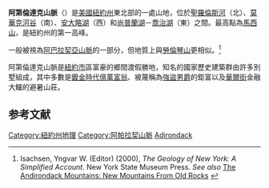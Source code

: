 {{Infobox mountain range
|name=阿第倫達克山脈
| native_name=Adirondack Mountains
| map_image=NortheastAppalachiansMap.jpg
| map_caption=東北阿巴拉契亞山脈，A為阿第倫達克山脈。
| image=
| image_caption=Eagle Lake, Adirondack region
| country=美國
| region_type=州內
| region=紐約
| highest={{link-en|馬西山 (美国)|Mount Marcy (New York)|馬西山}}
| elevation_ft=5344
| coordinates={{Coord|44|06|45|N|73|55|26|W|display=it}}
}}
'''阿第倫達克山脈'''（{{lang-en|Adirondack Mountains}}）是[[美國|美國]][[紐約州|紐約州]]東北部的一處山地，位於[[聖羅倫斯河|聖羅倫斯河]]（北）、[[莫華克河|莫華克河谷]]（南）、[[安大略湖|安大略湖]]（西）和[[尚普蘭湖|尚普蘭湖]]－[[喬治湖_(紐約州)|喬治湖]]（東）之間。最高點為[[馬西山_(紐約州)|馬西山]]，是紐約州的第一高峰。

一般被視為[[阿巴拉契亞山脈|阿巴拉契亞山脈]]的一部分，但地質上與[[勞倫琴山|勞倫琴山]]更相似。<ref name=gny>Isachsen, Yngvar W. (Editor) (2000), ''The Geology of New York: A Simplified Account.'' New York State Museum Press. ''See also'' [http://gretchen.geo.rpi.edu/roecker/nys/adir_txt.html The Andirondack Mountains: New Mountains From Old Rocks] {{webarchive|url=https://web.archive.org/web/20110430074250/http://gretchen.geo.rpi.edu/roecker/nys/adir_txt.html |date=2011-04-30 }}</ref>

阿第倫達克山脈是[[紐約市|紐約市]]區富豪的鄉間渡假勝地，知名的國家歷史建築群{{link-en|阿第倫達克建築|Adirondack Architecture}}由許多{{link-en|大營|Great Camps}}別墅組成，其中多數是[[鍍金時代|鍍金時代]][[億萬富翁|億萬富翁]]、被蔑稱為[[強盜男爵|強盜男爵]]的鉅富以及[[華爾街|華爾街]]金融大鱷的避暑山莊。

==参考文献==
<div class="references-small">
<references />
</div>
{{Authority control}}
{{DEFAULTSORT:Adirondack Mountains}}
[[Category:紐約州地理|Category:紐約州地理]]
[[Category:阿帕拉契山脈|Category:阿帕拉契山脈]]
[[Category:紐約州山脈|Adirondack]]